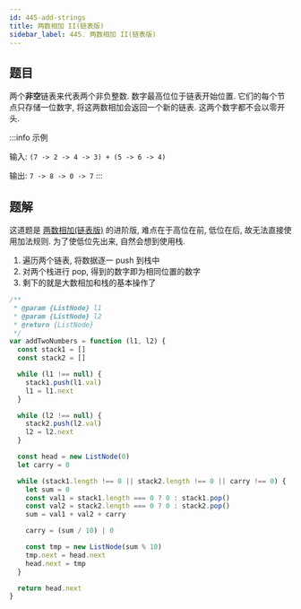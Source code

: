 ```yaml
---
id: 445-add-strings
title: 两数相加 II(链表版)
sidebar_label: 445. 两数相加 II(链表版)
---
```


## 题目

两个**非空**链表来代表两个非负整数. 数字最高位位于链表开始位置. 它们的每个节点只存储一位数字, 将这两数相加会返回一个新的链表. 这两个数字都不会以零开头.

:::info 示例

输入: `(7 -> 2 -> 4 -> 3) + (5 -> 6 -> 4)`

输出: `7 -> 8 -> 0 -> 7`
:::

## 题解

这道题是 [两数相加(链表版)](/leetcode/medium/2-add-two-numbers) 的进阶版, 难点在于高位在前, 低位在后, 故无法直接使用加法规则. 为了使低位先出来, 自然会想到使用栈.

1. 遍历两个链表, 将数据逐一 push 到栈中
2. 对两个栈进行 pop, 得到的数字即为相同位置的数字
3. 剩下的就是大数相加和栈的基本操作了

```js
/**
 * @param {ListNode} l1
 * @param {ListNode} l2
 * @return {ListNode}
 */
var addTwoNumbers = function (l1, l2) {
  const stack1 = []
  const stack2 = []

  while (l1 !== null) {
    stack1.push(l1.val)
    l1 = l1.next
  }

  while (l2 !== null) {
    stack2.push(l2.val)
    l2 = l2.next
  }

  const head = new ListNode(0)
  let carry = 0

  while (stack1.length !== 0 || stack2.length !== 0 || carry !== 0) {
    let sum = 0
    const val1 = stack1.length === 0 ? 0 : stack1.pop()
    const val2 = stack2.length === 0 ? 0 : stack2.pop()
    sum = val1 + val2 + carry

    carry = (sum / 10) | 0

    const tmp = new ListNode(sum % 10)
    tmp.next = head.next
    head.next = tmp
  }

  return head.next
}
```
